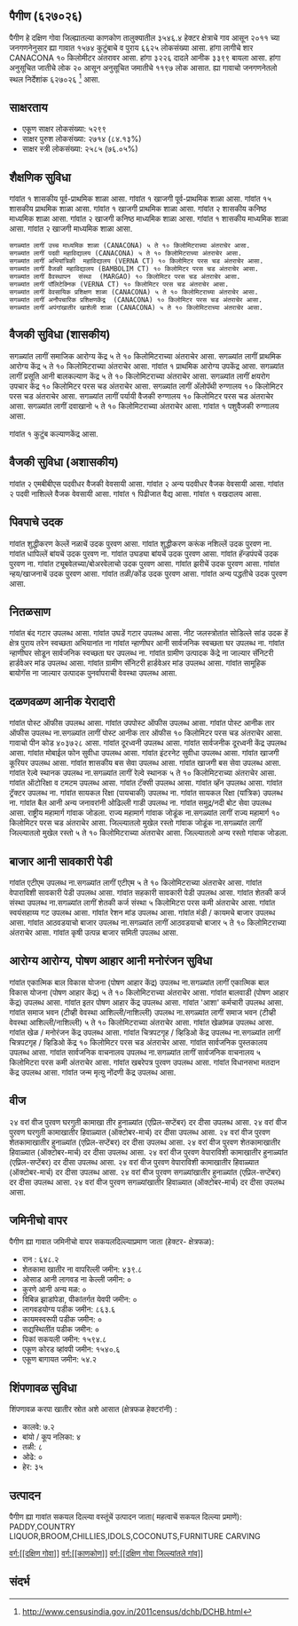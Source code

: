 {{माहितीचौकट भारतीय न्यायक्षेत्र
|प्रकार = गांव
|जनगणना २०११_स्थलनिर्देशांक=627026
|थळावें_नांव=पैगीण
|तालुका_नांव=काणकोण
|जिल्लो_नांव=दक्षिण गोवा
|राज्य_नांव=गोंय
|विभाग=
|जिल्लो=[[दक्षिण गोवा]]
|तालुका_नांवां=[[काणकोण]]
|लागींचे_शार=[[CANACONA]]
|अक्षांश=
|रेखांश=
|शोधक_स्थान=right
|क्षेत्रफळ_एकूण=35.46
|समुद्र तळा पसून उंची=
|लोकसंख्या_एकूण=6625
|लोकसंख्या_वर्स=2011
|लोकसंख्या_घनत्व=186
|लोकसंख्या_पुरुश=3226
|लोकसंख्या_स्त्री=3399
|लिंग_गुणोत्तर=1053
|अधिकृत_भास=[[कोंकणी, मराठी]]
}}

== पैगीण (६२७०२६) ==

पैगीण हे दक्षिण गोवा जिल्ह्यातल्या काणकोण तालुक्यातील ३५४६.४ हेक्टर क्षेत्राचे गाव आसून २०११ च्या जनगणनेनुसार ह्या गावात १५७४ कुटुंबाचे व पुराय ६६२५ लोकसंख्या आसा. हांगा लागीचे शार CANACONA १० किलोमीटर अंतरावर आसा. हांगा ३२२६ दादले आनीक ३३९९ बायला आसा. हांगा अनुसूचित जातीचे लोक २० आसून अनुसूचित जमातीचे ११९७ लोक आसात. ह्या गावाचो जनगणनेतलो स्थल निर्देशांक ६२७०२६  <ref>http://www.censusindia.gov.in/2011census/dchb/DCHB.html</ref> आसा.


== साक्षरताय ==  
* एकूण साक्षर लोकसंख्या: ५२९९
* साक्षर पुरुश लोकसंख्या: २७१४ (८४.१३%)
* साक्षर स्त्री लोकसंख्या: २५८५ (७६.०५%)


== शैक्षणिक सुविधा ==  
﻿गांवांत १ शासकीय पूर्व-प्राथमिक शाळा आसा. ﻿गांवांत १ खाजगी पूर्व-प्राथमिक शाळा आसा.
गांवांत १५ शासकीय प्राथमिक शाळा आसा. ﻿गांवांत १ खाजगी प्राथमिक शाळा आसा.
गांवांत २ शासकीय कनिष्ठ माध्यमिक शाळा  आसा. गांवांत २ खाजगी कनिष्ठ माध्यमिक शाळा  आसा.
﻿गांवांत १ शासकीय माध्यमिक शाळा आसा. गांवांत २ खाजगी माध्यमिक शाळा आसा.
 सगळ्यांत लागीं उच्च माध्यमिक शाळा (CANACONA) ५ ते १० किलोमिटराच्या अंतराचेर आसा.
 सगळ्यांत लागीं पदवी महाविद्यालय (CANACONA) ५ ते १० किलोमिटराच्या अंतराचेर आसा.
 सगळ्यांत लागीं अभियांत्रिकी  महाविद्यालय (VERNA CT) १० किलोमिटर परस चड अंतराचेर आसा.
 सगळ्यांत लागीं वैजकी महाविद्यालय (BAMBOLIM CT) १० किलोमिटर परस चड अंतराचेर आसा.
 सगळ्यांत लागीं वैवस्थापन  संस्था  (MARGAO) १० किलोमिटर परस चड अंतराचेर आसा.
 सगळ्यांत लागीं पॉलिटेक्निक (VERNA CT) १० किलोमिटर परस चड अंतराचेर आसा.
 सगळ्यांत लागीं वेवसायिक प्रशिक्षण शाळा (CANACONA) ५ ते १० किलोमिटराच्या अंतराचेर आसा.
 सगळ्यांत लागीं अनौपचारिक प्रशिक्षणकेंद्र  (CANACONA) १० किलोमिटर परस चड अंतराचेर आसा.
 सगळ्यांत लागीं अपंगांखातीर खाशेली शाळा (CANACONA) ५ ते १० किलोमिटराच्या अंतराचेर आसा.
 


== वैजकी सुविधा (शासकीय) ==
सगळ्यांत लागीं समाजिक आरोग्य केंद्र ५ ते १० किलोमिटराच्या अंतराचेर आसा.
सगळ्यांत लागीं प्राथमिक आरोग्य केंद्र ५ ते १० किलोमिटराच्या अंतराचेर आसा.
﻿गांवांत १ प्राथमिक आरोग्य उपकेंद्र  आसा.
सगळ्यांत लागीं प्रसूति आनी बालकल्याण केंद्र ५ ते १० किलोमिटराच्या अंतराचेर आसा.
सगळ्यांत लागीं क्षयरोग उपचार केंद्र  १० किलोमिटर परस चड अंतराचेर आसा.
सगळ्यांत लागीं अ‍ॅलोपॅथी रुग्णालय १० किलोमिटर परस चड अंतराचेर आसा.
सगळ्यांत लागीं पर्यायी वैजकी रुग्णालय १० किलोमिटर परस चड अंतराचेर आसा.
सगळ्यांत लागीं दवाखानो ५ ते १० किलोमिटराच्या अंतराचेर आसा.
﻿गांवांत १ पशुवैजकी रुग्णालय आसा.

﻿गांवांत १ कुटुंब कल्याणकेंद्र आसा.


== वैजकी सुविधा (अशासकीय) ==



गांवांत २ एमबीबीएस पदवीधर वैजकी वेवसायी आसा.
गांवांत २  अन्य पदवीधर वैजक वेवसायी आसा.
गांवांत २ पदवी नाशिल्ले वैजक वेवसायी आसा.
﻿गांवांत १ पिढीजात वैद्य आसा.
﻿गांवांत १ वखदालय आसा.



== पिवपाचे उदक ==
गांवांत शुद्धीकरण केल्लें नळाचें उदक पुरवण आसा.
गांवांत शुद्धीकरण करूंक नशिल्लें उदक पुरवण ना.
गांवांत धापिल्लें बांयचें उदक पुरवण ना.
गांवांत उघड्या बांयचें उदक पुरवण आसा.
गांवांत हॅन्डपंपचें उदक पुरवण ना.
गांवांत ट्यूबवेलच्या/बोअरवेलाचो उदक पुरवण आसा.
गांवांत झरीचें उदक पुरवण आसा.
गांवांत न्हय/खाजनाचें उदक पुरवण आसा.
गांवांत तळी/कोंड उदक पुरवण आसा.
गांवांत अन्य पद्धतीचे उदक पुरवण आसा.


== नितळसाण ==
गांवांत बंद गटार उपलब्ध आसा.
गांवांत उघडें गटार उपलब्ध आसा.
नीट जलस्त्रोतांत सोडिल्ले सांड उदक
हें क्षेत्र पुराय तरेन स्वच्छता अभियानांत ना
गांवांत न्हाणीघर आनी सार्वजनिक स्वच्छता घर  उपलब्ध ना.
गांवांत न्हाणीघर सोडून सार्वजनिक स्वच्छता घर उपलब्ध ना.
गांवांत ग्रामीण उत्पादक केंद्रे ना जाल्यार सॅनिटरी हार्डवेअर मांड उपलब्ध आसा.
गांवांत ग्रामीण सॅनिटरी हार्डवेअर मांड उपलब्ध आसा.
गांवांत सामूहिक बायोगॅस ना जाल्यार उत्पादक पुनर्वापराची वेवस्था उपलब्ध आसा.


== दळणवळण आनीक येरादारी ==
गांवांत पोस्ट ऑफीस उपलब्ध आसा.
गांवांत उपपोस्ट ऑफीस उपलब्ध आसा.
गांवांत पोस्ट आनीक तार ऑफीस उपलब्ध ना.सगळ्यांत लागीं पोस्ट आनीक तार ऑफीस १० किलोमिटर परस चड अंतराचेर आसा.
गावाचो पीन कोड ४०३७२८  आसा.
गांवांत दूरध्वनी उपलब्ध आसा.
गांवांत सार्वजनीक दूरध्वनी केंद्र उपलब्ध आसा.
गांवांत मोबाईल फोन सुवीधा उपलब्ध आसा.
गांवांत इंटरनेट सुवीधा उपलब्ध आसा.
गांवांत खाजगी कूरियर उपलब्ध आसा.
गांवांत शासकीय बस सेवा उपलब्ध आसा.
गांवांत खाजगी बस सेवा उपलब्ध आसा.
गांवांत रेल्वे स्थानक उपलब्ध ना.सगळ्यांत लागीं रेल्वे स्थानक ५ ते १० किलोमिटराच्या अंतराचेर आसा.
गांवांत ऑटोरिक्षा व टमटम उपलब्ध आसा.
गांवांत टॅक्सी उपलब्ध आसा.
गांवांत व्हॅन उपलब्ध आसा.
गांवांत ट्रॅक्टर उपलब्ध ना.
गांवांत सायकल रिक्षा (पायचाकी) उपलब्ध ना.
गांवांत सायकल रिक्षा (यांत्रिक) उपलब्ध ना.
गांवांत बैल आनी अन्य जनावरांनी ओढिल्ली गाडी उपलब्ध ना.
गांवांत समुद्र/नदी बोट सेवा उपलब्ध आसा.
राष्ट्रीय महामार्ग गांवाक जोडला.
राज्य महामार्ग गांवाक जोडूंक ना.सगळ्यांत लागीं राज्य महामार्ग १० किलोमिटर परस चड अंतराचेर आसा.
जिल्ल्यातलो मुखेल रस्तो गांवाक जोडूंक ना.सगळ्यांत लागीं जिल्ल्यातलो मुखेल रस्तो ५ ते १० किलोमिटराच्या अंतराचेर आसा.
जिल्ल्यातलो अन्य रस्तो गांवाक जोडला.







== बाजार आनी सावकारी पेडी ==
गांवांत एटीएम उपलब्ध ना.सगळ्यांत लागीं एटीएम ५ ते १० किलोमिटराच्या अंतराचेर आसा.
गांवांत वेपाराविशी सावकारी पेडी उपलब्ध आसा.
गांवांत सहकारी सावकारी पेडी उपलब्ध आसा.
गांवांत शेतकी कर्ज संस्था उपलब्ध ना.सगळ्यांत लागीं शेतकी कर्ज संस्था ५ किलोमिटरा परस कमी अंतराचेर आसा.
गांवांत स्वयंसहाय्य गट उपलब्ध आसा.
गांवांत रेशन मांड उपलब्ध आसा.
गांवांत मंडी / कायमचे बाजार उपलब्ध आसा.
गांवांत आठवडयाचो बाजार उपलब्ध ना.सगळ्यांत लागीं आठवडयाचो बाजार ५ ते १० किलोमिटराच्या अंतराचेर आसा.
गांवांत कृषी उत्पन्न बाजार समिती उपलब्ध आसा.


== आरोग्य आरोग्य, पोषण आहार आनी मनोरंजन सुविधा ==
गांवांत एकात्मिक बाल विकास योजना (पोषण आहार केंद्र) उपलब्ध ना.सगळ्यांत लागीं एकात्मिक बाल विकास योजना (पोषण आहार केंद्र) ५ ते १० किलोमिटराच्या अंतराचेर आसा.
गांवांत बालवाडी (पोषण आहार केंद्र) उपलब्ध आसा.
गांवांत इतर पोषण आहार केंद्र उपलब्ध आसा.
गांवांत 'आशा' कर्मचारी उपलब्ध आसा.
गांवांत समाज भवन (टीव्ही वेवस्था आशिल्ली/नाशिल्ली) उपलब्ध ना.सगळ्यांत लागीं समाज भवन (टीव्ही वेवस्था आशिल्ली/नाशिल्ली) ५ ते १० किलोमिटराच्या अंतराचेर आसा.
गांवांत खेळांमळ उपलब्ध आसा.
गांवांत खेळ / मनोरंजन केंद्र उपलब्ध आसा.
गांवांत चित्रपटगृह / व्हिडिओ केंद्र उपलब्ध ना.सगळ्यांत लागीं चित्रपटगृह / व्हिडिओ केंद्र १० किलोमिटर परस चड अंतराचेर आसा.
गांवांत सार्वजनिक पुस्तकालय उपलब्ध आसा.
गांवांत सार्वजनिक वाचनालय उपलब्ध ना.सगळ्यांत लागीं सार्वजनिक वाचनालय ५ किलोमिटरा परस कमी अंतराचेर आसा.
गांवांत खबरेपत्र पुरवण उपलब्ध आसा.
गांवांत विधानसभा मतदान केंद्र उपलब्ध आसा.
गांवांत जन्म मृत्यु नोंदणी केंद्र उपलब्ध आसा.


== वीज ==
२४ वरां वीज पुरवण घरगुती कामाखा तीर हुनाळ्यांत (एप्रिल-सप्टेंबर) दर दीसा उपलब्ध आसा.
२४ वरां वीज पुरवण घरगुती कामाखातीर हिवाळ्यात (ऑक्टोबर-मार्च) दर दीसा उपलब्ध आसा.
२४ वरां वीज पुरवण शेतकामाखातीर हुनाळ्यांत (एप्रिल-सप्टेंबर) दर दीसा उपलब्ध आसा.
२४ वरां वीज पुरवण शेतकामाखातीर हिवाळ्यात (ऑक्टोबर-मार्च) दर दीसा उपलब्ध आसा.
२४ वरां वीज पुरवण वेपाराविशी कामाखातीर हुनाळ्यांत (एप्रिल-सप्टेंबर) दर दीसा उपलब्ध आसा.
२४ वरां वीज पुरवण वेपाराविशी कामाखातीर हिवाळ्यात (ऑक्टोबर-मार्च) दर दीसा उपलब्ध आसा.
२४ वरां वीज पुरवण सगळ्यांखातीर हुनाळ्यांत (एप्रिल-सप्टेंबर) दर दीसा उपलब्ध आसा.
२४ वरां वीज पुरवण सगळ्यांखातीर हिवाळ्यात (ऑक्टोबर-मार्च) दर दीसा उपलब्ध आसा.


== जमिनीचो वापर ==
पैगीण ह्या गावात जमिनीचो वापर सकयलदिल्ल्याप्रमाण जाता (हेक्टर- क्षेत्रफळ):
* रान  : ६४८.२
* शेतकामा खातीर ना वापरिल्ली जमीन: ४३९.८
* ओसाड आनी लागवड ना केल्ली जमीन: ०
* कुरणे आनी अन्य मळ: ०
* विबिन्न झाडांपेडा, पीकांतर्गत येवपी जमीन: ०
* लागवडयोग्य पडीक जमीन: ८६३.६
* कायमस्वरूपी पडीक जमीन: ०
* सद्यस्थितींत पडीक जमीन: ०
* पिकां सकयली जमीन: १५९४.८
* एकूण कोरड व्हांवपी जमीन: १५४०.६
* एकूण बागायत जमीन: ५४.२


== शिंपणावळ सुविधा ==
शिंपणावळ करपा खातीर स्रोत अशे आसात (क्षेत्रफळ हेक्टरांनी) :
* कालवे: ७.२
* बांयो / कूप नलिका: ४
* तळी: ८
* ओढे: ०
* हेर: ३५


== उत्पादन ==
पैगीण ह्या गावांत सकयल दिल्ल्या वस्तूंचें उत्पादन जाता( महत्वाचें सकयल दिल्ल्या प्रमाणें): PADDY,COUNTRY LIQUOR,BROOM,CHILLIES,IDOLS,COCONUTS,FURNITURE CARVING


[[वर्ग:[[दक्षिण गोवा]]]]
[[वर्ग:[[काणकोण]]]]
[[वर्ग:[[दक्षिण गोवा जिल्ल्यांतले गांव]]]]


== संदर्भ ==
 


